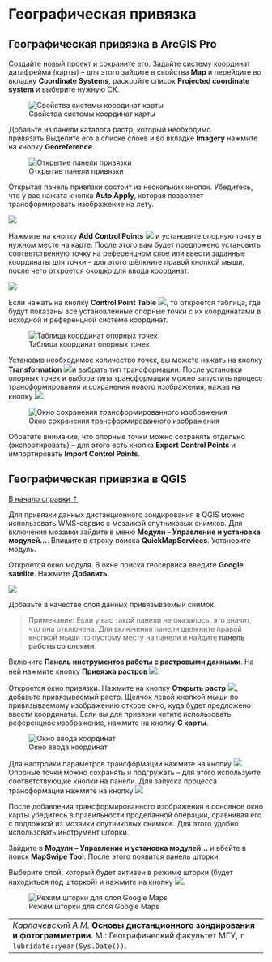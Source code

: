 # Географическая привязка {#georeference}

## Географическая привязка в ArcGIS Pro {#georeference-arcgis}


Создайте новый проект и сохраните его. Задайте систему координат датафрейма (карты) – для этого зайдите в свойства **Map** и перейдите во вкладку **Coordinate Systems**, раскройте список **Projected coordinate system** и выберите нужную СК.


![Свойства системы координат карты](images/Ref02/Arc_mapCRS.png)


Добавьте из панели каталога растр, который необходимо привязать.Выделите его в списке слоев и во вкладке **Imagery** нажмите на кнопку **Georeference**.


![Открытие панели привязки](images/Ref02/Arc_georeference.png)


Открытая панель привязки состоит из нескольких кнопок. Убедитесь, что у вас нажата кнопка **Auto Apply**, которая позволяет трансформировать изображение на лету.


![](images/Ref02/Arc_georef_panel.png)


Нажмите на кнопку **Add Control Points** ![](images/Ref02/Arc_add_control_points.png) и установите опорную точку в нужном месте на карте. После этого вам будет предложено установить соответственную точку на референцном слое или ввести заданные координаты для точки – для этого щёлкните правой кнопкой мыши, после чего откроется окошко для ввода координат.


![](images/Ref02/Arc_target_coords.png)


Если нажать на кнопку **Control Point Table** ![](images/Ref02/Arc_control_points_tab.png), то откроется таблица, где будут показаны все установленные опорные точки с их координатами в исходной и референцной системе координат.


![Таблица координат опорных точек](images/Ref02/Arc_table.png)


Установив необходимое количество точек, вы можете нажать на кнопку **Transformation** ![](images/Ref02/Arc_transformation.png)и выбрать тип трансформации. После установки опорных точек и выбора типа трансформации можно запустить процесс трансформирования и сохранения нового изображения, нажав на кнопку ![](images/Ref02/Arc_save_as_new.png).


![Окно сохранения трансформированного изображения](images/Ref02/Arc_export_raster.png)


Обратите внимание, что опорные точки можно сохранять отдельно (экспортировать) – для этого есть кнопка **Export Control Points** и импортировать **Import Control Points**.


## Географическая привязка в QGIS {#georeference-qgis}
[В начало справки ⇡](#georeference)

Для привязки данных дистанционного зондирования в QGIS можно использовать WMS-сервис с мозаикой спутниковых снимков. Для включения мозаики зайдите в меню **Модули – Управление и установка модулей...**. Впишите в строку поиска __QuickMapServices__. Установите модуль.

Откроется окно модуля. В окне поиска геосервиса введите __Google satelite__. Нажмите **Добавить**.


![](images/Ref02/QMS.png)


Добавьте в качестве слоя данных привязываемый снимок.

> Примечание: Если у вас такой панели не оказалось, это значит, что она отключена. Для включения панели щелкните правой кнопкой мыши по пустому месту на панели и найдите **панель работы со слоями**.

Включите **Панель инструментов работы с растровыми данными**. На ней нажмите кнопку **Привязка растров** ![](images/Ref02/Reference_button.png).

Откроется окно привязки. Нажмите на кнопку **Открыть растр** ![](images/Ref02/Open_rastr.png), добавьте привязываемый растр. Щелчок левой кнопкой мыши по привязываемому изображению открое окно, куда будет предложено ввести координаты. Если вы для привязки хотите использовать референцное изображение, нажмите на кнопку **С карты**.


![Окно ввода координат](images/Ref02/Input_coordinates.png)


Для настройки параметров трансформации нажмите на кнопку ![](images/Ref02/Transformation_settings.png). Опорные точки можно сохранять и подгружать – для этого используйте соответствующие кнопки на панели. Для запуска процесса трансформации нажмите на кнопку ![](images/Ref02/Transformation_button.png)

После добавления трансформированного изображения в основное окно карты убедитесь в правильности проделанной операции, сравнивая его с подложкой из мозаики спутниковых снимков. Для этого удобно использовать инструмент шторки.

Зайдите в **Модули – Управление и установка модулей...** и вбейте в поиск **MapSwipe Tool**. После этого появится панель шторки.

Выберите слой, который будет активен в режиме шторки (будет находиться под шторкой) и нажмите на кнопку ![](images/Ref02/Swipe_button.png).


![Режим шторки для слоя Google Maps](images/Ref02/Swipe.png)


----
_Карпачевский А.М._ **Основы дистанционного зондирования и фотограмметрии**. М.: Географический факультет МГУ, `r lubridate::year(Sys.Date())`.
----